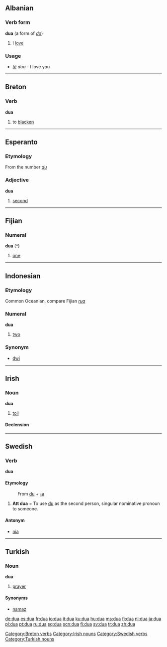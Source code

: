 ==Albanian==
===Verb form===
'''dua''' (a form of ''[[do]]'')

# I [[love]]

===Usage===
* ''[[të]]'' ''dua'' - I love you

----

==Breton==
===Verb===
'''dua'''

# to [[blacken]]

[[Category:Breton verbs]]

----

==Esperanto==
===Etymology===
From the number ''[[du]]''
===Adjective===
'''dua'''

# [[second]]

----

==Fijian==
===Numeral===
'''dua''' ([[:fj:dua|^]])

# {{cardinal|lang=fj}} [[one]]

----

==Indonesian==
===Etymology===
Common Oceanian, compare Fijian ''[[rua]]''
===Numeral===
'''dua'''

# {{cardinal|lang=id}} [[two]]

===Synonym===
* [[dwi]]

----

==Irish==
===Noun===
'''dua''' {{m}}

# [[toil]]

====Declension====
{{ga noun m4 nopl|d|ua}}

[[Category:Irish nouns]]

----

==Swedish==
===Verb===
'''dua'''
====Etymology====
:From [[du]] + [[-a#Swedish|-a]]

# '''Att dua''' = To use [[du]] as the second person, singular nominative pronoun to someone.

====Antonym====
*[[nia#verb|nia]]
[[Category:Swedish verbs]]

----

==Turkish==
===Noun===
'''dua'''

# [[prayer]]

====Synonyms====
*[[namaz#Turkish|namaz]]

[[Category:Turkish nouns]]

[[de:dua]]
[[es:dua]]
[[fr:dua]]
[[io:dua]]
[[it:dua]]
[[ku:dua]]
[[hu:dua]]
[[ms:dua]]
[[fj:dua]]
[[nl:dua]]
[[ja:dua]]
[[pl:dua]]
[[pt:dua]]
[[ru:dua]]
[[sq:dua]]
[[scn:dua]]
[[fi:dua]]
[[sv:dua]]
[[tr:dua]]
[[zh:dua]]